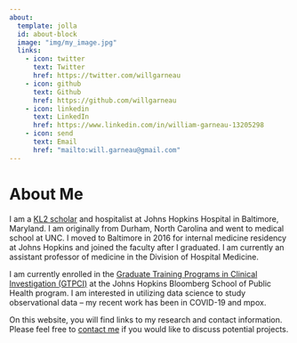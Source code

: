```yaml
---
about:
  template: jolla
  id: about-block
  image: "img/my_image.jpg"
  links:
    - icon: twitter
      text: Twitter
      href: https://twitter.com/willgarneau
    - icon: github
      text: Github
      href: https://github.com/willgarneau
    - icon: linkedin
      text: LinkedIn
      href: https://www.linkedin.com/in/william-garneau-13205298
    - icon: send
      text: Email
      href: "mailto:will.garneau@gmail.com"  
---
```


::: {#about-block}
:::

# About Me

I am a [KL2 scholar](https://ncats.nih.gov/ctsa/about/training/programs) and hospitalist at Johns Hopkins Hospital in Baltimore, Maryland. I am originally from Durham, North Carolina and went to medical school at UNC. I moved to Baltimore in 2016 for internal medicine residency at Johns Hopkins and joined the faculty after I graduated. I am currently an assistant professor of medicine in the Division of Hospital Medicine.

I am currently enrolled in the [Graduate Training Programs in Clinical Investigation (GTPCI)](https://publichealth.jhu.edu/academics/academic-program-finder/graduate-training-programs-in-clinical-investigation "Graduate Training Programs in Clinical Investigation (GTPCI)") at the Johns Hopkins Bloomberg School of Public Health program. I am interested in utilizing data science to study observational data -- my recent work has been in COVID-19 and mpox.

On this website, you will find links to my research and contact information. Please feel free to [contact me](mailto:will.garneau@gmail.com) if you would like to discuss potential projects.
